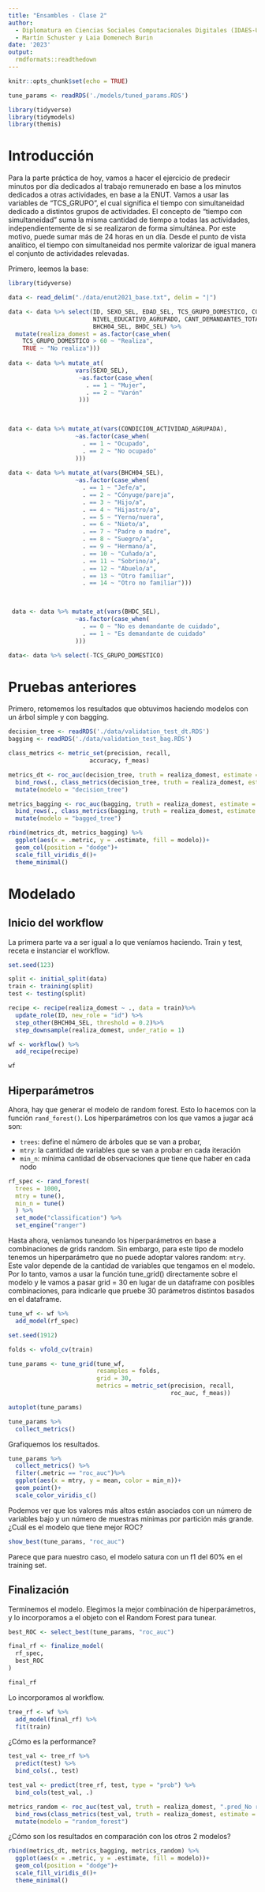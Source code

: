 ```yaml
---
title: "Ensambles - Clase 2"
author: 
  - Diplomatura en Ciencias Sociales Computacionales Digitales (IDAES-UNSAM)
  - Martín Schuster y Laia Domenech Burin
date: '2023'
output: 
  rmdformats::readthedown
---
```


```r
knitr::opts_chunk$set(echo = TRUE)

tune_params <- readRDS('./models/tuned_params.RDS')

library(tidyverse)
library(tidymodels)
library(themis)
```

# Introducción

Para la parte práctica de hoy, vamos a hacer el ejercicio de predecir minutos por día dedicados al trabajo remunerado en base a los minutos dedicados a otras actividades, en base a la ENUT. Vamos a usar las variables de "TCS_GRUPO", el cual significa el tiempo con simultaneidad dedicado a distintos grupos de actividades. El concepto de "tiempo con simultaneidad" suma la misma cantidad de tiempo a todas las actividades, independientemente de si se realizaron de forma simultánea. Por este motivo, puede sumar más de 24 horas en un día. Desde el punto de vista analítico, el tiempo con simultaneidad nos permite valorizar de igual manera el conjunto de actividades relevadas.

Primero, leemos la base:

```r
library(tidyverse)

data <- read_delim("./data/enut2021_base.txt", delim = "|")

data <- data %>% select(ID, SEXO_SEL, EDAD_SEL, TCS_GRUPO_DOMESTICO, CONDICION_ACTIVIDAD_AGRUPADA,   
                        NIVEL_EDUCATIVO_AGRUPADO, CANT_DEMANDANTES_TOTAL, CANT_NODEMANDANTES_TOTAL,
                        BHCH04_SEL, BHDC_SEL) %>% 
  mutate(realiza_domest = as.factor(case_when(
    TCS_GRUPO_DOMESTICO > 60 ~ "Realiza",
    TRUE ~ "No realiza")))
 
data <- data %>% mutate_at(
                   vars(SEXO_SEL), 
                    ~as.factor(case_when(
                      . == 1 ~ "Mujer",
                      . == 2 ~ "Varón"
                    )))
                   
 

data <- data %>% mutate_at(vars(CONDICION_ACTIVIDAD_AGRUPADA), 
                   ~as.factor(case_when(
                     . == 1 ~ "Ocupado",
                     . == 2 ~ "No ocupado"
                   )))
 
data <- data %>% mutate_at(vars(BHCH04_SEL), 
                   ~as.factor(case_when(
                     . == 1 ~ "Jefe/a",
                     . == 2 ~ "Cónyuge/pareja",
                     . == 3 ~ "Hijo/a",
                     . == 4 ~ "Hijastro/a",
                     . == 5 ~ "Yerno/nuera",
                     . == 6 ~ "Nieto/a",
                     . == 7 ~ "Padre o madre",
                     . == 8 ~ "Suegro/a",
                     . == 9 ~ "Hermano/a",
                     . == 10 ~ "Cuñado/a",
                     . == 11 ~ "Sobrino/a",
                     . == 12 ~ "Abuelo/a",
                     . == 13 ~ "Otro familiar",
                     . == 14 ~ "Otro no familiar")))


 
 data <- data %>% mutate_at(vars(BHDC_SEL), 
                   ~as.factor(case_when(
                     . == 0 ~ "No es demandante de cuidado",
                     . == 1 ~ "Es demandante de cuidado"
                   )))

data<- data %>% select(-TCS_GRUPO_DOMESTICO)
```

# Pruebas anteriores

Primero, retomemos los resultados que obtuvimos haciendo modelos con un árbol simple y con bagging.

```r
decision_tree <- readRDS('./data/validation_test_dt.RDS')
bagging <- readRDS('./data/validation_test_bag.RDS')

class_metrics <- metric_set(precision, recall,
                       accuracy, f_meas)

metrics_dt <- roc_auc(decision_tree, truth = realiza_domest, estimate = ".pred_No realiza") %>% 
  bind_rows(., class_metrics(decision_tree, truth = realiza_domest, estimate = .pred_class))%>% 
  mutate(modelo = "decision_tree")

metrics_bagging <- roc_auc(bagging, truth = realiza_domest, estimate = ".pred_No realiza") %>% 
  bind_rows(., class_metrics(bagging, truth = realiza_domest, estimate = .pred_class))%>% 
  mutate(modelo = "bagged_tree")

rbind(metrics_dt, metrics_bagging) %>%
  ggplot(aes(x = .metric, y = .estimate, fill = modelo))+
  geom_col(position = "dodge")+
  scale_fill_viridis_d()+
  theme_minimal()
```

# Modelado 

## Inicio del workflow

La primera parte va a ser igual a lo que veníamos haciendo. Train y test, receta e instanciar el workflow.

```r
set.seed(123)

split <- initial_split(data)
train <- training(split)
test <- testing(split)

recipe <- recipe(realiza_domest ~ ., data = train)%>%
  update_role(ID, new_role = "id") %>%
  step_other(BHCH04_SEL, threshold = 0.2)%>%
  step_downsample(realiza_domest, under_ratio = 1)

wf <- workflow() %>%
  add_recipe(recipe)

wf
```

## Hiperparámetros

Ahora, hay que generar el modelo de random forest. Esto lo hacemos con la función `rand_forest()`. Los hiperparámetros con los que vamos a jugar acá son:

-   `trees`: define el número de árboles que se van a probar,
-   `mtry`: la cantidad de variables que se van a probar en cada iteración
-   `min_n`: mínima cantidad de observaciones que tiene que haber en cada nodo

```r
rf_spec <- rand_forest(
  trees = 1000,
  mtry = tune(),
  min_n = tune()
  ) %>%
  set_mode("classification") %>%
  set_engine("ranger")

```

Hasta ahora, veníamos tuneando los hiperparámetros en base a combinaciones de grids random. Sin embargo, para este tipo de modelo tenemos un hiperparámetro que no puede adoptar valores random: `mtry`. Este valor depende de la cantidad de variables que tengamos en el modelo. Por lo tanto, vamos a usar la función tune_grid() directamente sobre el modelo y le vamos a pasar grid = 30 en lugar de un dataframe con posibles combinaciones, para indicarle que pruebe 30 parámetros distintos basados en el dataframe.

```r
tune_wf <- wf %>%
  add_model(rf_spec)

set.seed(1912)

folds <- vfold_cv(train)

tune_params <- tune_grid(tune_wf,
                         resamples = folds,
                         grid = 30,
                         metrics = metric_set(precision, recall,
                                              roc_auc, f_meas))
```

```r
autoplot(tune_params)
```
```r
tune_params %>%
  collect_metrics()
```


Grafiquemos los resultados.

```r
tune_params %>% 
  collect_metrics() %>%
  filter(.metric == "roc_auc")%>%
  ggplot(aes(x = mtry, y = mean, color = min_n))+
  geom_point()+
  scale_color_viridis_c()
```

Podemos ver que los valores más altos están asociados con un número de variables bajo y un número de muestras mínimas por partición más grande. ¿Cuál es el modelo que tiene mejor ROC?

```r
show_best(tune_params, "roc_auc")
```

Parece que para nuestro caso, el modelo satura con un f1 del 60% en el training set.

## Finalización

Terminemos el modelo. Elegimos la mejor combinación de hiperparámetros, y lo incorporamos a el objeto con el Random Forest para tunear.

```r
best_ROC <- select_best(tune_params, "roc_auc")

final_rf <- finalize_model(
  rf_spec,
  best_ROC
)

final_rf
```

Lo incorporamos al workflow.

```r
tree_rf <- wf %>%
  add_model(final_rf) %>% 
  fit(train)
```

¿Cómo es la performance?

```r
test_val <- tree_rf %>%
  predict(test) %>%
  bind_cols(., test)

test_val <- predict(tree_rf, test, type = "prob") %>%
  bind_cols(test_val, .)

metrics_random <- roc_auc(test_val, truth = realiza_domest, ".pred_No realiza") %>% 
  bind_rows(class_metrics(test_val, truth = realiza_domest, estimate = .pred_class))%>%
  mutate(modelo = "random_forest")
```

¿Cómo son los resultados en comparación con los otros 2 modelos?

```r
rbind(metrics_dt, metrics_bagging, metrics_random) %>%
  ggplot(aes(x = .metric, y = .estimate, fill = modelo))+
  geom_col(position = "dodge")+
  scale_fill_viridis_d()+
  theme_minimal()
```
